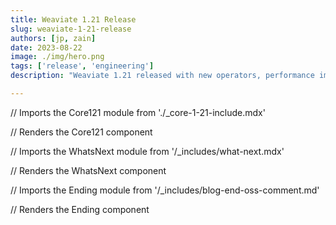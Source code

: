 ```yaml
---
title: Weaviate 1.21 Release 																		// Sets the title of the blog post
slug: weaviate-1-21-release 																		// Sets the URL slug for the blog post
authors: [jp, zain] 																			// Lists the authors of the blog post
date: 2023-08-22 																				// Sets the date that the blog post was published
image: ./img/hero.png 																			// Sets the image for the blog post
tags: ['release', 'engineering'] 																// Lists the tags for the blog post
description: "Weaviate 1.21 released with new operators, performance improvements, multi-tenancy improvements, and more!" 																		// Sets the description for the blog post

---
```


// Imports the Core121 module from './_core-1-21-include.mdx'

// Renders the Core121 component
<Core121 />

// Imports the WhatsNext module from '/_includes/what-next.mdx'

// Renders the WhatsNext component
<WhatsNext />

// Imports the Ending module from '/_includes/blog-end-oss-comment.md'

// Renders the Ending component
<Ending />


